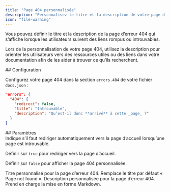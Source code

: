 ```yaml
---
title: "Page 404 personnalisée"
description: "Personnalisez le titre et la description de votre page d’erreur 404"
icon: "file-warning"
---
```


Vous pouvez définir le titre et la description de la page d’erreur 404 qui s’affiche lorsque les utilisateurs suivent des liens rompus ou introuvables.

Lors de la personnalisation de votre page 404, utilisez la description pour orienter les utilisateurs vers des ressources utiles ou des liens dans votre documentation afin de les aider à trouver ce qu’ils recherchent.

<div id="configuration">
  ## Configuration
</div>

Configurez votre page 404 dans la section `errors.404` de votre fichier `docs.json` :

```json
"errors": {
  "404": {
    "redirect": false,
    "title": "Introuvable",
    "description": "Qu’est-il donc **arrivé** à cette _page_ ?"
  }
}
```


<div id="parameters">
  ## Paramètres
</div>

<ResponseField name="redirect" type="boolean">
  Indique s’il faut rediriger automatiquement vers la page d’accueil lorsqu’une page est introuvable.
  
  Définir sur `true` pour rediriger vers la page d’accueil.

  Définir sur `false` pour afficher la page 404 personnalisée.
</ResponseField>

<ResponseField name="title" type="string">
  Titre personnalisé pour la page d’erreur 404. Remplace le titre par défaut « Page not found ».
</ResponseField>

<ResponseField name="description" type="string">
  Description personnalisée pour la page d’erreur 404. Prend en charge la mise en forme Markdown.
</ResponseField>